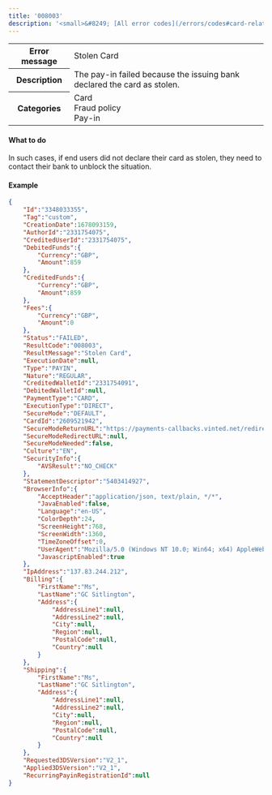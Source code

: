 ---
title: '008003'  
description: '<small>&#8249; [All error codes](/errors/codes#card-related)</small>'
---
  
<table>
    <tbody>
        <tr>
            <th class="header"><strong>Error message</strong></th>
            <td class="table-content">Stolen Card</td>
        </tr>
        <tr>
            <th class="header"><strong>Description</strong></th>
            <td class="table-content">The pay-in failed because the issuing bank declared the card as stolen.</td>
        </tr>
        <tr>
            <th class="header"><strong>Categories</strong></th>
            <td class="table-content">  
<div class="label">Card</div>  
<div class="label">Fraud policy</div>  
<div class="label">Pay-in</div>
</td>
        </tr>
    </tbody>
</table>  

#### What to do  

In such cases, if end users did not declare their card as stolen, they need to contact their bank to unblock the situation.  

#### Example  
```json API Response
{
    "Id":"3348033355",
    "Tag":"custom",
    "CreationDate":1678093159,
    "AuthorId":"2331754075",
    "CreditedUserId":"2331754075",
    "DebitedFunds":{
        "Currency":"GBP",
        "Amount":859
    },
    "CreditedFunds":{
        "Currency":"GBP",
        "Amount":859
    },
    "Fees":{
        "Currency":"GBP",
        "Amount":0
    },
    "Status":"FAILED",
    "ResultCode":"008003",
    "ResultMessage":"Stolen Card",
    "ExecutionDate":null,
    "Type":"PAYIN",
    "Nature":"REGULAR",
    "CreditedWalletId":"2331754091",
    "DebitedWalletId":null,
    "PaymentType":"CARD",
    "ExecutionType":"DIRECT",
    "SecureMode":"DEFAULT",
    "CardId":"2609521942",
    "SecureModeReturnURL":"https://payments-callbacks.vinted.net/redirect?_token=f483a791-6bd2-4509-aff1-10f93ae4acb2&transactionId=3348012255",
    "SecureModeRedirectURL":null,
    "SecureModeNeeded":false,
    "Culture":"EN",
    "SecurityInfo":{
        "AVSResult":"NO_CHECK"
    },
    "StatementDescriptor":"5403414927",
    "BrowserInfo":{
        "AcceptHeader":"application/json, text/plain, */*",
        "JavaEnabled":false,
        "Language":"en-US",
        "ColorDepth":24,
        "ScreenHeight":768,
        "ScreenWidth":1360,
        "TimeZoneOffset":0,
        "UserAgent":"Mozilla/5.0 (Windows NT 10.0; Win64; x64) AppleWebKit/537.36 (KHTML, like Gecko) Chrome/110.0.0.0 Safari/537.36",
        "JavascriptEnabled":true
    },
    "IpAddress":"137.83.244.212",
    "Billing":{
        "FirstName":"Ms",
        "LastName":"GC Sitlington",
        "Address":{
            "AddressLine1":null,
            "AddressLine2":null,
            "City":null,
            "Region":null,
            "PostalCode":null,
            "Country":null
        }
    },
    "Shipping":{
        "FirstName":"Ms",
        "LastName":"GC Sitlington",
        "Address":{
            "AddressLine1":null,
            "AddressLine2":null,
            "City":null,
            "Region":null,
            "PostalCode":null,
            "Country":null
        }
    },
    "Requested3DSVersion":"V2_1",
    "Applied3DSVersion":"V2_1",
    "RecurringPayinRegistrationId":null
}
```